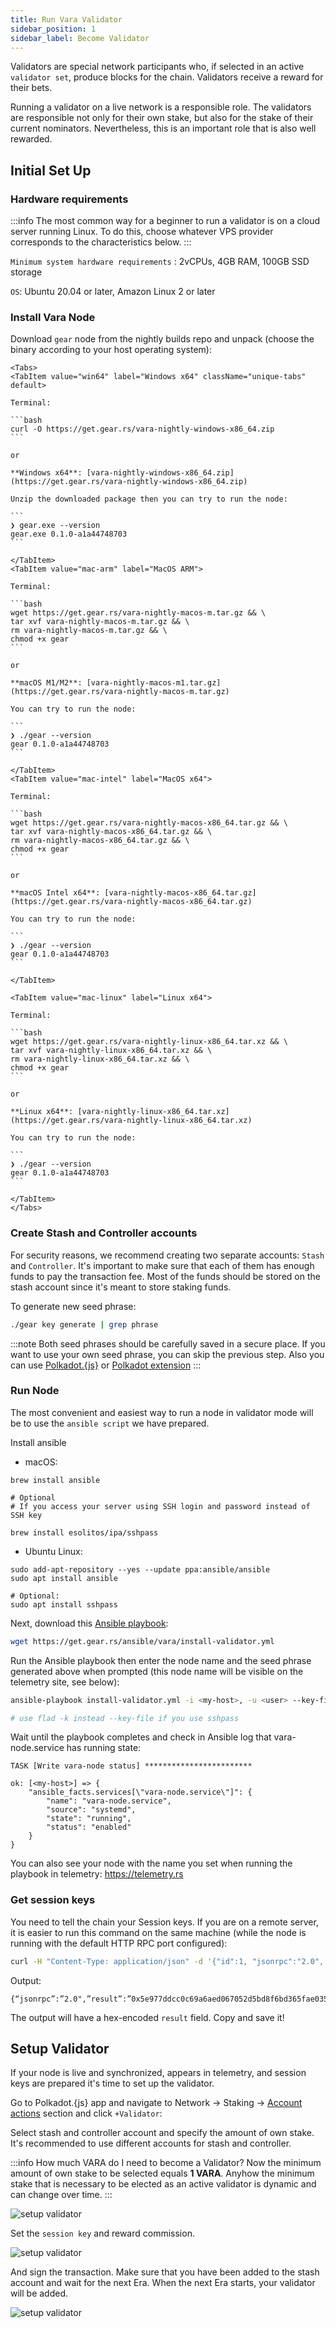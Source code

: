 ```yaml
---
title: Run Vara Validator
sidebar_position: 1
sidebar_label: Become Validator
---
```



Validators are special network participants who, if selected in an active `validator set`, produce blocks for the chain. Validators receive a reward for their bets.

Running a validator on a live network is a responsible role. The validators are responsible not only for their own stake, but also for the stake of their current nominators. Nevertheless, this is an important role that is also well rewarded.

## Initial Set Up

### Hardware requirements

:::info
The most common way for a beginner to run a validator is on a cloud server running Linux. To do this, choose whatever VPS provider corresponds to the characteristics below.
:::

`Minimum system hardware requirements` : 2vCPUs, 4GB RAM, 100GB SSD storage

`OS`: Ubuntu 20.04 or later, Amazon Linux 2 or later

### Install Vara Node

Download `gear` node from the nightly builds repo and unpack (choose the binary according to your host operating system):

````mdx-code-block
<Tabs>
<TabItem value="win64" label="Windows x64" className="unique-tabs" default>

Terminal:

```bash
curl -O https://get.gear.rs/vara-nightly-windows-x86_64.zip
```

or

**Windows x64**: [vara-nightly-windows-x86_64.zip](https://get.gear.rs/vara-nightly-windows-x86_64.zip)

Unzip the downloaded package then you can try to run the node:

```
❯ gear.exe --version
gear.exe 0.1.0-a1a44748703
```

</TabItem>
<TabItem value="mac-arm" label="MacOS ARM">

Terminal:

```bash
wget https://get.gear.rs/vara-nightly-macos-m.tar.gz && \
tar xvf vara-nightly-macos-m.tar.gz && \
rm vara-nightly-macos-m.tar.gz && \
chmod +x gear
```

or

**macOS M1/M2**: [vara-nightly-macos-m1.tar.gz](https://get.gear.rs/vara-nightly-macos-m.tar.gz)

You can try to run the node:

```
❯ ./gear --version
gear 0.1.0-a1a44748703
```

</TabItem>
<TabItem value="mac-intel" label="MacOS x64">

Terminal:

```bash
wget https://get.gear.rs/vara-nightly-macos-x86_64.tar.gz && \
tar xvf vara-nightly-macos-x86_64.tar.gz && \
rm vara-nightly-macos-x86_64.tar.gz && \
chmod +x gear
```

or

**macOS Intel x64**: [vara-nightly-macos-x86_64.tar.gz](https://get.gear.rs/vara-nightly-macos-x86_64.tar.gz)

You can try to run the node:

```
❯ ./gear --version
gear 0.1.0-a1a44748703
```

</TabItem>

<TabItem value="mac-linux" label="Linux x64">

Terminal:

```bash
wget https://get.gear.rs/vara-nightly-linux-x86_64.tar.xz && \
tar xvf vara-nightly-linux-x86_64.tar.xz && \
rm vara-nightly-linux-x86_64.tar.xz && \
chmod +x gear
```

or

**Linux x64**: [vara-nightly-linux-x86_64.tar.xz](https://get.gear.rs/vara-nightly-linux-x86_64.tar.xz)

You can try to run the node:

```
❯ ./gear --version
gear 0.1.0-a1a44748703
```

</TabItem>
</Tabs>
````

### Create Stash and Controller accounts

For security reasons, we recommend creating two separate accounts: `Stash` and `Controller`. It's important to make sure that each of them has enough funds to pay the transaction fee. Most of the funds should be stored on the stash account since it's meant to store staking funds.

To generate new seed phrase:

```sh
./gear key generate | grep phrase
```

:::note
Both seed phrases should be carefully saved in a secure place. If you want to use your own seed phrase, you can skip the previous step. Also you can use [Polkadot.{js}](https://polkadot.js.org/apps/#/accounts) or [Polkadot extension](https://polkadot.js.org/extension/)
:::

### Run Node

The most convenient and easiest way to run a node in validator mode will be to use the `ansible script` we have prepared.

Install ansible

- macOS:

```
brew install ansible

# Optional
# If you access your server using SSH login and password instead of SSH key

brew install esolitos/ipa/sshpass

```

- Ubuntu Linux:

```
sudo add-apt-repository --yes --update ppa:ansible/ansible
sudo apt install ansible

# Optional:
sudo apt install sshpass
```

Next, download this [Ansible playbook](https://get.gear.rs/ansible/vara/install-validator.yml):

```sh
wget https://get.gear.rs/ansible/vara/install-validator.yml
```

Run the Ansible playbook then enter the node name and the seed phrase generated above when prompted (this node name will be visible on the telemetry site, see below):

```sh
ansible-playbook install-validator.yml -i <my-host>, -u <user> --key-file <path-to-key-file>

# use flad -k instead --key-file if you use sshpass
```

Wait until the playbook completes and check in Ansible log that vara-node.service has running state:

```
TASK [Write vara-node status] ************************

ok: [<my-host>] => {
    "ansible_facts.services[\"vara-node.service\"]": {
        "name": "vara-node.service",
        "source": "systemd",
        "state": "running",
        "status": "enabled"
    }
}
```

You can also see your node with the name you set when running the playbook in telemetry: https://telemetry.rs

### Get session keys

You need to tell the chain your Session keys. If you are on a remote server, it is easier to run this command on the same machine (while the node is running with the default HTTP RPC port configured):

```sh
curl -H "Content-Type: application/json" -d '{"id":1, "jsonrpc":"2.0", "method": "author_rotateKeys", "params":[]}' http://localhost:9933
```

Output:

```
{“jsonrpc”:”2.0",”result”:”0x5e977ddcc0c69a6aed067052d5bd8f6bd365fae03562fd447d434e9814ac415d7c9ffe722364922bda314e44654f5c0cdc00d152470d5433f12cb73d078061863ac769d5f17b5460f042d221edf0099d2ce4c23edbe96ac943452cc4d3ad6d72”,”id”:1}
```

The output will have a hex-encoded `result` field. Copy and save it!

## Setup Validator

If your node is live and synchronized, appears in telemetry, and session keys are prepared it's time to set up the validator.

Go to Polkadot.{js} app and navigate to Network → Staking → [Account actions](https://polkadot.js.org/apps/?rpc=wss%3A%2F%2Fvara.gear.rs#/staking/actions) section and click `+Validator`:

Select stash and controller account and specify the amount of own stake. It's recommended to use different accounts for stash and controller.

:::info
How much VARA do I need to become a Validator? Now the minimum amount of own stake to be selected equals **1 VARA**. Anyhow the minimum stake that is necessary to be elected as an active validator is dynamic and can change over time.
:::

![setup validator](./img/setup-validator-1.png)

Set the `session key` and reward commission.

![setup validator](./img/setup-validator-2.png)

And sign the transaction. Make sure that you have been added to the stash account and wait for the next Era.
When the next Era starts, your validator will be added.

![setup validator](./img/setup-validator-3.png)
